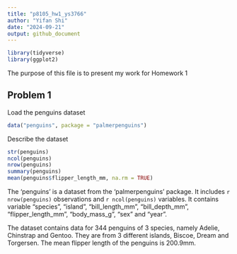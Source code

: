 ```yaml
---
title: "p8105_hw1_ys3766"
author: "Yifan Shi"
date: "2024-09-21"
output: github_document
---
```


```r
library(tidyverse)
library(ggplot2)
```

The purpose of this file is to present my work for Homework 1


## Problem 1

Load the penguins dataset
```r
data("penguins", package = "palmerpenguins")
```

Describe the dataset
```r
str(penguins)
ncol(penguins)
nrow(penguins)
summary(penguins)
mean(penguins$flipper_length_mm, na.rm = TRUE)
```

The 'penguins' is a dataset from the 'palmerpenguins' package. It includes `r nrow(penguins)` observations and `r ncol(penguins)` variables. It contains variable "species", "island", "bill_length_mm", "bill_depth_mm", "flipper_length_mm", "body_mass_g", "sex" and "year". 

The dataset contains data for 344 penguins of 3 species, namely Adelie, Chinstrap and Gentoo. They are from 3 different islands, Biscoe, Dream and Torgersen. The mean flipper length of the penguins is 200.9mm.